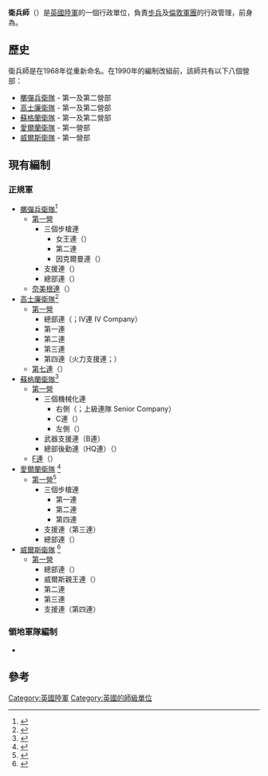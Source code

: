 '''衛兵師'''（{{lang-en|Guards Division}}）是[[英國陸軍|英國陸軍]]的一個行政單位，負責[[步兵|步兵]]及[[倫敦軍團|倫敦軍團]]的行政管理，前身為{{le|衛兵旅|Brigade of Guards}}。

== 歷史 ==
衛兵師是在1968年從{{le|衛兵旅|Brigade of Guards}}重新命名。在1990年的編制改組前，該師共有以下八個營部：
*[[擲彈兵衛隊|擲彈兵衛隊]] - 第一及第二營部
*[[高士廉衛隊|高士廉衛隊]] - 第一及第二營部
*[[蘇格蘭近衛團|蘇格蘭衛隊]] - 第一及第二營部
*[[愛爾蘭衛隊|愛爾蘭衛隊]] - 第一營部
*[[威爾斯衛隊|威爾斯衛隊]] - 第一營部

==現有編制==
===正規軍===
*[[擲彈兵衛隊|擲彈兵衛隊]]<ref>{{Cite web |url=http://www.army.mod.uk/infantry/regiments/23306.aspx |title=近衛步兵團軍方網頁 |access-date=2016-10-10 |archive-date=2017-12-25 |archive-url=https://web.archive.org/web/20171225023942/http://www.army.mod.uk/infantry/regiments/23306.aspx |dead-url=no }}</ref>
**[[擲彈兵衛隊第一營|第一營]]
***三個步槍連
****女王連（{{Lang-en|Queen's Company}}） 
****第二連 
****因克爾曼連（{{Lang-en|Inkerman Company}}） 
***支援連（{{Lang-en|Support Company}}） 
***總部連（{{Lang-en|Headquarters Company}}） 
**[[擲彈兵衛隊奈美根連|奈美根連]]（{{Lang-en|Nijmegen Company}}）
*[[高士廉衛隊|高士廉衛隊]]<ref>{{Cite web |url=http://www.army.mod.uk/infantry/regiments/23988.aspx |title=高士廉親衛團軍方網頁 |access-date=2016-10-10 |archive-date=2018-01-13 |archive-url=https://web.archive.org/web/20180113125718/http://www.army.mod.uk/infantry/regiments/23988.aspx |dead-url=no }}</ref>
**[[高士廉衛隊第一營|第一營]]
***總部連（{{Lang-en|Headquarters Company}}；IV連 IV Company）
***第一連 
***第二連 
***第三連
***第四連（火力支援連；{{Lang-en|Fire Support Company}}）
**[[高士廉衛隊第七連|第七連]]（{{Lang-en|No 7 Company}}）
*[[蘇格蘭近衛團|蘇格蘭衛隊]]<ref>{{Cite web |url=http://www.army.mod.uk/infantry/regiments/23989.aspx |title=蘇格蘭近衛團軍方網頁 |access-date=2016-10-10 |archive-date=2018-01-13 |archive-url=https://web.archive.org/web/20180113015604/http://www.army.mod.uk/infantry/regiments/23989.aspx |dead-url=no }}</ref>
**[[蘇格蘭衛隊第一營|第一營]]
***三個機械化連
****右側（{{Lang-en|Right Flank}}；上級連隊 Senior Company）
****C連（{{Lang-en|C Company}}）
****左側（{{Lang-en|Left Flank}}）
***武器支援連（B連）
***總部後勤連（HQ連）（{{Lang-en|Headquarters and Logistics Company}}）
**[[蘇格蘭衛隊F連|F連]]（{{Lang-en|F Company}}）
*[[愛爾蘭衛隊|愛爾蘭衛隊]] <ref>{{Cite web |url=http://www.army.mod.uk/infantry/regiments/23990.aspx |title=愛爾蘭親衛團軍方網頁 |access-date=2016-10-10 |archive-date=2017-09-08 |archive-url=https://web.archive.org/web/20170908190121/http://www.army.mod.uk/infantry/regiments/23990.aspx |dead-url=no }}</ref>
**[[愛爾蘭衛隊第一營|第一營]]<ref>{{Cite web|url=http://www.irishguards.org.uk/pages/batt_layout/index.html|title=The Irish Guards - The Battalion Layout|accessdate=2018-03-30|date=2003-07-19|deadurl=yes|archiveurl=https://web.archive.org/web/20030719011321/http://www.irishguards.org.uk/pages/batt_layout/index.html|archivedate=2003-07-19}}</ref>
***三個步槍連
****第一連 
****第二連 
****第四連 
***支援連（第三連） 
***總部連（{{Lang-en|Headquarters Company}}） 
*[[威爾斯衛隊|威爾斯衛隊]] <ref>{{Cite web |url=http://www.army.mod.uk/infantry/regiments/23991.aspx |title=威爾斯親衛團軍方網頁 |access-date=2016-10-10 |archive-date=2018-01-13 |archive-url=https://web.archive.org/web/20180113124954/http://www.army.mod.uk/infantry/regiments/23991.aspx |dead-url=no }}</ref>
**[[威爾斯衛隊第一營|第一營]]
***總部連（{{Lang-en|Headquarters Company}}） 
***威爾斯親王連（{{Lang-en|Prince of Wales's Company}}）
***第二連 
***第三連
***支援連（第四連）

===領地軍隊編制===
*{{link-en|倫敦軍團|London Regiment}}

==參考==
[[Category:英國陸軍|Category:英國陸軍]]
[[Category:英國的師級單位|Category:英國的師級單位]]